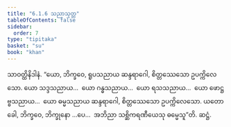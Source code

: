 ```yaml
---
title: "6.1.6 သညာသုတ္တ"
tableOfContents: false
sidebar:
  order: 7
type: "tipitaka"
basket: "su"
book: "khan"
---
```



<DynamicBreadcrumb />

<Division number="327" book="khan">

<Paragraph number="1103" book="khan">
သာဝတ္ထိနိဒါနံ. “ယော, ဘိက္ခဝေ, ရူပသညာယ ဆန္ဒရာဂေါ, စိတ္တဿေသော ဥပက္ကိလေသော. ယော သဒ္ဒသညာယ…  ယော ဂန္ဓသညာယ…  ယော ရသသညာယ…  ယော ဖောဋ္ဌဗ္ဗသညာယ…  ယော ဓမ္မသညာယ ဆန္ဒရာဂေါ, စိတ္တဿေသော ဥပက္ကိလေသော. ယတော ခေါ, ဘိက္ခဝေ, ဘိက္ခုနော …ပေ…  အဘိညာ သစ္ဆိကရဏီယေသု ဓမ္မေသူ”တိ.

</Paragraph>
</Division>

<Paragraph number="1104" type="center" book="khan">
ဆဋ္ဌံ.
</Paragraph>